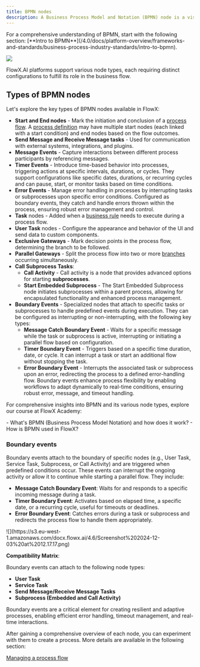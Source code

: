 ```yaml
---
title: BPMN nodes
description: A Business Process Model and Notation (BPMN) node is a visual representation of a point in your process. Nodes are added at specific process points to denote the entrance or transition of a record within the process.
---
```


<Tip>
For a comprehensive understanding of BPMN, start with the following section:
[**Intro to BPMN**](/4.0/docs/platform-overview/frameworks-and-standards/business-process-industry-standards/intro-to-bpmn).
</Tip>


![](https://s3.eu-west-1.amazonaws.com/docx.flowx.ai/release40/BPMN%20nodes.png)


FlowX.AI platforms support various node types, each requiring distinct configurations to fulfill its role in the business flow.

## Types of BPMN nodes

Let's explore the key types of BPMN nodes available in FlowX:

+ **Start and End nodes** - Mark the initiation and conclusion of a [process flow](../../platform-overview/frameworks-and-standards/business-process-industry-standards/intro-to-bpmn). A [process definition](../process/process-definition) may have multiple start nodes (each linked with a start condition) and end nodes based on the flow outcomes.
+ **Send Message and Receive Message tasks** - Used for communication with external systems, integrations, and plugins.
+ **Message Events** - Capture interactions between different process participants by referencing messages.
+ **Timer Events** - Introduce time-based behavior into processes, triggering actions at specific intervals, durations, or cycles. They support configurations like specific dates, durations, or recurring cycles and can pause, start, or monitor tasks based on time conditions.
+ **Error Events** -  Manage error handling in processes by interrupting tasks or subprocesses upon specific error conditions. Configured as boundary events, they catch and handle errors thrown within the process, ensuring robust error management and control.
+ **Task** nodes - Added when a [business rule](../actions/business-rule-action/business-rule-action) needs to execute during a process flow.
+ **User Task** nodes - Configure the appearance and behavior of the UI and send data to custom components.
+ **Exclusive Gateways** - Mark decision points in the process flow, determining the branch to be followed.
+ **Parallel Gateways** - Split the process flow into two or more [branches](../../flowx-designer/managing-a-project-flow/adding-more-flow-branches) occurring simultaneously.
+ **Call Subprocess Tasks**:
    + **Call Activity** - Call activity is a node that provides advanced options for starting **subprocesses**.
    + **Start Embedded Subprocess** - The Start Embedded Subprocess node initiates subprocesses within a parent process, allowing for encapsulated functionality and enhanced process management.
+ **Boundary Events** - Specialized nodes that attach to specific tasks or subprocesses to handle predefined events during execution. They can be configured as interrupting or non-interrupting, with the following key types:
    + **Message Catch Boundary Event** -  Waits for a specific message while the task or subprocess is active, interrupting or initiating a parallel flow based on configuration.
    + **Timer Boundary Event** -  Triggers based on a specific time duration, date, or cycle. It can interrupt a task or start an additional flow without stopping the task.
    + **Error Boundary Event** - Interrupts the associated task or subprocess upon an error, redirecting the process to a defined error-handling flow. Boundary events enhance process flexibility by enabling workflows to adapt dynamically to real-time conditions, ensuring robust error, message, and timeout handling.

For comprehensive insights into BPMN and its various node types, explore our course at FlowX Academy:

<Card title ="BPMN 101" href="https://academy.flowx.ai/explore/bpmn-101" icon ="school">
- What's BPMN (Business Process Model Notation) and how does it work?
- How is BPMN used in FlowX?
</Card>

### Boundary events

Boundary events attach to the boundary of specific nodes (e.g., User Task, Service Task, Subprocess, or Call Activity) and are triggered when predefined conditions occur. These events can interrupt the ongoing activity or allow it to continue while starting a parallel flow. They include:

- **Message Catch Boundary Event**: Waits for and responds to a specific incoming message during a task.
- **Timer Boundary Event**: Activates based on elapsed time, a specific date, or a recurring cycle, useful for timeouts or deadlines.
- **Error Boundary Event**: Catches errors during a task or subprocess and redirects the process flow to handle them appropriately.

<Frame>
![](https://s3.eu-west-1.amazonaws.com/docx.flowx.ai/4.6/Screenshot%202024-12-03%20at%2012.17.17.png)
</Frame>

**Compatibility Matrix**:

Boundary events can attach to the following node types:

- **User Task**
- **Service Task**
- **Send Message/Receive Message Tasks**
- **Subprocess (Embedded and Call Activity)**


Boundary events are a critical element for creating resilient and adaptive processes, enabling efficient error handling, timeout management, and real-time interactions.


After gaining a comprehensive overview of each node, you can experiment with them to create a process. More details are available in the following section:

[Managing a process flow](../../flowx-designer/managing-a-project-flow/)
